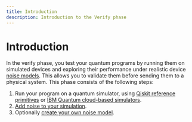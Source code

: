 ```yaml
---
title: Introduction
description: Introduction to the Verify phase
---
```

# Introduction

In the verify phase, you test your quantum programs by running them on simulated devices and exploring their performance under realistic device [noise models](https://qiskit.org/ecosystem/aer/apidocs/aer_noise.html). This allows you to validate them before sending them to a physical system. This phase consists of the following steps:

1. Run your program on a quantum simulator, using [Qiskit reference primitives](simulate-with-qiskit-primitives) or [IBM Quantum cloud-based simulators](simulators).
1. [Add noise to your simulation](noisy-simulators). 
2. Optionally [create your own noise model](building_noise_models). 

